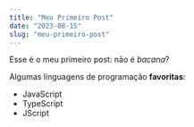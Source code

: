```yaml
---
title: "Meu Primeiro Post"
date: "2023-08-15"
slug: "meu-primeiro-post"
---
```


Esse é o meu primeiro post: não é *bacana*?

Algumas linguagens de programação **favoritas**:

* JavaScript
* TypeScript
* JScript

